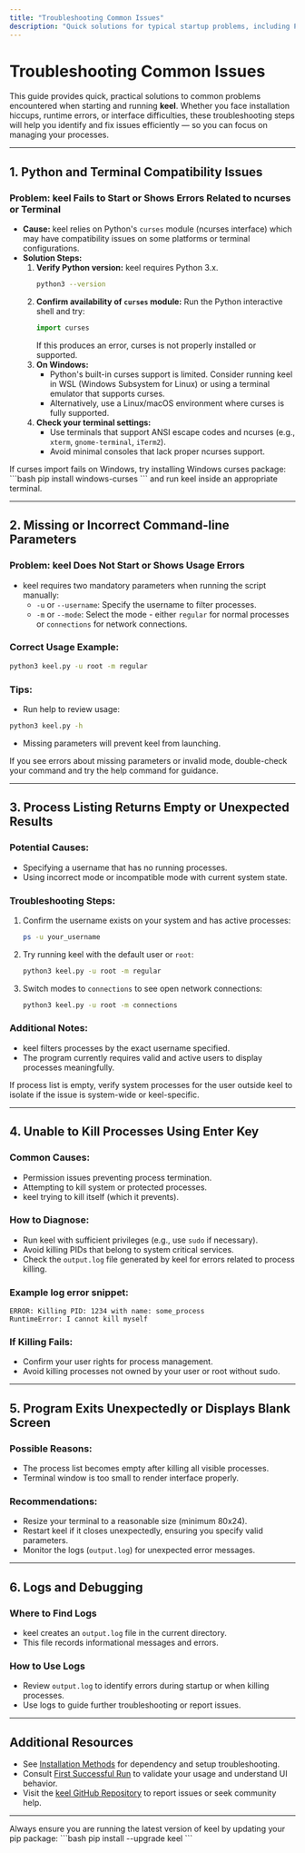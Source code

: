 ```yaml
---
title: "Troubleshooting Common Issues"
description: "Quick solutions for typical startup problems, including Python/ncurses compatibility, missing parameters, and process listing issues. Empowers users to overcome blockers without external help."
---
```


# Troubleshooting Common Issues

This guide provides quick, practical solutions to common problems encountered when starting and running **keel**. Whether you face installation hiccups, runtime errors, or interface difficulties, these troubleshooting steps will help you identify and fix issues efficiently — so you can focus on managing your processes.

---

## 1. Python and Terminal Compatibility Issues

### Problem: keel Fails to Start or Shows Errors Related to ncurses or Terminal

- **Cause:** keel relies on Python's `curses` module (ncurses interface) which may have compatibility issues on some platforms or terminal configurations.
- **Solution Steps:**
  1. **Verify Python version:** keel requires Python 3.x.
     ```bash
     python3 --version
     ```
  2. **Confirm availability of `curses` module:**
     Run the Python interactive shell and try:
     ```python
     import curses
     ```
     If this produces an error, curses is not properly installed or supported.
  3. **On Windows:**
     - Python's built-in curses support is limited. Consider running keel in WSL (Windows Subsystem for Linux) or using a terminal emulator that supports curses.
     - Alternatively, use a Linux/macOS environment where curses is fully supported.
  4. **Check your terminal settings:**
     - Use terminals that support ANSI escape codes and ncurses (e.g., `xterm`, `gnome-terminal`, `iTerm2`).
     - Avoid minimal consoles that lack proper ncurses support.

<Tip>
If curses import fails on Windows, try installing Windows curses package:
```bash
pip install windows-curses
```
and run keel inside an appropriate terminal.
</Tip>

---

## 2. Missing or Incorrect Command-line Parameters

### Problem: keel Does Not Start or Shows Usage Errors

- keel requires two mandatory parameters when running the script manually:
  - `-u` or `--username`: Specify the username to filter processes.
  - `-m` or `--mode`: Select the mode - either `regular` for normal processes or `connections` for network connections.

### Correct Usage Example:

```bash
python3 keel.py -u root -m regular
```

### Tips:
- Run help to review usage:
```bash
python3 keel.py -h
```
- Missing parameters will prevent keel from launching.

<Tip>
If you see errors about missing parameters or invalid mode, double-check your command and try the help command for guidance.
</Tip>

---

## 3. Process Listing Returns Empty or Unexpected Results

### Potential Causes:
- Specifying a username that has no running processes.
- Using incorrect mode or incompatible mode with current system state.

### Troubleshooting Steps:
1. Confirm the username exists on your system and has active processes:
   ```bash
   ps -u your_username
   ```
2. Try running keel with the default user or `root`:
   ```bash
   python3 keel.py -u root -m regular
   ```
3. Switch modes to `connections` to see open network connections:
   ```bash
   python3 keel.py -u root -m connections
   ```

### Additional Notes:
- keel filters processes by the exact username specified.
- The program currently requires valid and active users to display processes meaningfully.

<Tip>
If process list is empty, verify system processes for the user outside keel to isolate if the issue is system-wide or keel-specific.
</Tip>

---

## 4. Unable to Kill Processes Using Enter Key

### Common Causes:
- Permission issues preventing process termination.
- Attempting to kill system or protected processes.
- keel trying to kill itself (which it prevents).

### How to Diagnose:
- Run keel with sufficient privileges (e.g., use `sudo` if necessary).
- Avoid killing PIDs that belong to system critical services.
- Check the `output.log` file generated by keel for errors related to process killing.

### Example log error snippet:
```
ERROR: Killing PID: 1234 with name: some_process
RuntimeError: I cannot kill myself
```

### If Killing Fails:
- Confirm your user rights for process management.
- Avoid killing processes not owned by your user or root without sudo.

---

## 5. Program Exits Unexpectedly or Displays Blank Screen

### Possible Reasons:
- The process list becomes empty after killing all visible processes.
- Terminal window is too small to render interface properly.

### Recommendations:
- Resize your terminal to a reasonable size (minimum 80x24).
- Restart keel if it closes unexpectedly, ensuring you specify valid parameters.
- Monitor the logs (`output.log`) for unexpected error messages.

---

## 6. Logs and Debugging

### Where to Find Logs
- keel creates an `output.log` file in the current directory.
- This file records informational messages and errors.

### How to Use Logs
- Review `output.log` to identify errors during startup or when killing processes.
- Use logs to guide further troubleshooting or report issues.

---

## Additional Resources

- See [Installation Methods](/getting-started/setup-installation/installation-methods) for dependency and setup troubleshooting.
- Consult [First Successful Run](/getting-started/first-run-validation/first-successful-run) to validate your usage and understand UI behavior.
- Visit the [keel GitHub Repository](https://github.com/modelorona/keel) to report issues or seek community help.

---

<Tip>
Always ensure you are running the latest version of keel by updating your pip package:
```bash
pip install --upgrade keel
```
</Tip>